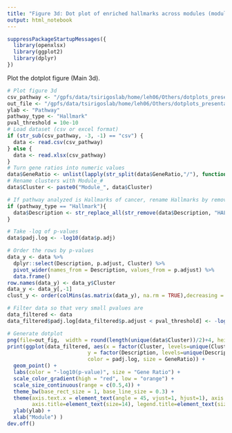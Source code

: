 ```yaml
---
title: "Figure 3d: Dot plot of enriched hallmarks across modules (module 10, 13 and 19 have no highly significant associations)"
output: html_notebook
---
```


```r
suppressPackageStartupMessages({
  library(openxlsx)
  library(ggplot2)
  library(dplyr)
})
```


Plot the dotplot figure (Main 3d).
```r
# Plot figure 3d
csv_pathway <- "/gpfs/data/tsirigoslab/home/leh06/Others/dotplots_presentation/246samples.coding10000.modules.dim10.k20.gsea-h.csv"
out_file <- "/gpfs/data/tsirigoslab/home/leh06/Others/dotplots_presentation/fig3d.png"
ylab <- "Pathway"
pathway_type <- "Hallmark"
pval_threshold = 10e-10
# Load dataset (csv or excel format)
if (str_sub(csv_pathway, -3, -1) == "csv") {
  data <- read.csv(csv_pathway)
} else {
  data <- read.xlsx(csv_pathway)
}
# Turn gene ratios into numeric values
data$GeneRatio <- unlist(lapply(str_split(data$GeneRatio,"/"), function(x) {as.integer(x[1])/as.integer(x[2])}))
# Rename clusters with Module_#
data$Cluster <- paste0("Module_", data$Cluster)

# If pathway analyzed is Hallmarks of cancer, rename Hallmarks by removing the pattern "HALLMARK_" and deleting "_"
if (pathway_type == "Hallmark"){
  data$Description <- str_replace_all(str_remove(data$Description, "HALLMARK_"), "_", " ")
}

# Take -log of p-values
data$padj.log <- -log10(data$p.adj)

# Order the rows by p-values
data_y <- data %>%
  dplyr::select(Description, p.adjust, Cluster) %>%
  pivot_wider(names_from = Description, values_from = p.adjust) %>%
  data.frame()
row.names(data_y) <- data_y$Cluster
data_y <- data_y[,-1]
clust_y <- order(colMins(as.matrix(data_y), na.rm = TRUE),decreasing = TRUE)

# Filter data so that very small pvalues are 
data_filtered <- data
data_filtered$padj.log[data_filtered$p.adjust < pval_threshold] <- -log10(pval_threshold)

# Generate dotplot
png(file=out_fig,  width = round(length(unique(data$Cluster))/2)+4, height = round(length(unique(data$Description))/6), units = 'in', res = 600)
print(ggplot(data_filtered, aes(x = factor(Cluster, levels=unique(Cluster)), 
                          y = factor(Description, levels=unique(Description)[clust_y]), 
                          color = padj.log, size = GeneRatio)) + 
  geom_point() +
  labs(color = "-log10(p-value)", size = "Gene Ratio") +
  scale_color_gradient(high = "red", low = "orange") +
  scale_size_continuous(range = c(0.5,4)) +
  theme_bw(base_rect_size = 1, base_line_size = 0.3) +
  theme(axis.text.x = element_text(angle = 45, vjust=1, hjust=1), axis.text = element_text(size = 8),
        axis.title=element_text(size=14), legend.title=element_text(size=14)) +
  ylab(ylab) + 
  xlab("Module") )
dev.off()
```

